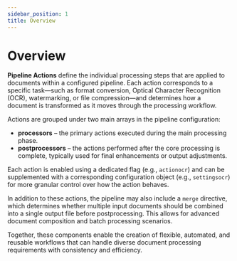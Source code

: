 ```yaml
---
sidebar_position: 1
title: Overview
---
```


# Overview

**Pipeline Actions** define the individual processing steps that are applied to documents within a configured pipeline.
Each action corresponds to a specific task—such as format conversion, Optical Character Recognition (OCR), watermarking,
or file compression—and determines how a document is transformed as it moves through the processing workflow.

Actions are grouped under two main arrays in the pipeline configuration:
- **processors** – the primary actions executed during the main processing phase.
- **postprocessors** – the actions performed after the core processing is complete, typically used for final enhancements
    or output adjustments.

Each action is enabled using a dedicated flag (e.g., `actionocr`) and can be supplemented with a corresponding
configuration object (e.g., `settingsocr`) for more granular control over how the action behaves.

In addition to these actions, the pipeline may also include a `merge` directive, which determines whether multiple input
documents should be combined into a single output file before postprocessing. This allows for advanced document composition
and batch processing scenarios.

Together, these components enable the creation of flexible, automated, and reusable workflows that can handle diverse
document processing requirements with consistency and efficiency.
